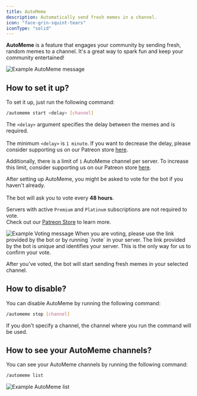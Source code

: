 ```yaml
---
title: AutoMeme
description: Automatically send fresh memes in a channel.
icon: "face-grin-squint-tears"
iconType: "solid"
---
```


**AutoMeme** is a feature that engages your community by sending fresh, random memes to a channel. It's a great way to spark fun and keep your community entertained!  

<Frame>  
<img src="/images/autopost/automeme/example-automeme.png" alt="Example AutoMeme message" />  
</Frame>  

## How to set it up?  

To set it up, just run the following command:  
```sh  
/automeme start <delay> [channel]  
```  

The `<delay>` argument specifies the delay between the memes and is required.  
<Warning>  
The minimum `<delay>` is `1 minute`. If you want to decrease the delay, please consider supporting us on our Patreon store [here](https://patreon.com/MionaBot).  

Additionally, there is a limit of `1` AutoMeme channel per server. To increase this limit, consider supporting us on our Patreon store [here](https://patreon.com/MionaBot).  
</Warning>  

After setting up AutoMeme, you might be asked to vote for the bot if you haven't already.  
<Note>  
The bot will ask you to vote every **48 hours**.  

Servers with active `Premium` and `Platinum` subscriptions are not required to vote.  
Check out our [Patreon Store](https://patreon.com/MionaBot) to learn more.  
</Note>  

<Frame caption="Example Voting message">  
<img src="/images/autopost/autopfp/example-autopfp-voting.png" alt="Example Voting message" />  
</Frame>  

<Warning>  
When you are voting, please use the link provided by the bot or by running `/vote` in your server. The link provided by the bot is unique and identifies your server. This is the only way for us to confirm your vote.  
</Warning>  

After you've voted, the bot will start sending fresh memes in your selected channel.  

## How to disable?  
You can disable AutoMeme by running the following command:  
```sh  
/automeme stop [channel]  
```  
If you don't specify a channel, the channel where you run the command will be used.  

## How to see your AutoMeme channels?  

You can see your AutoMeme channels by running the following command:  
```sh  
/automeme list  
```  

<Frame caption="Example AutoMeme list">  
<img src="/images/autopost/automeme/example-automeme-list.png" alt="Example AutoMeme list" />  
</Frame>
